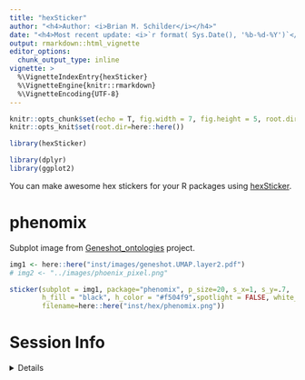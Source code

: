 ```yaml
---
title: "hexSticker"
author: "<h4>Author: <i>Brian M. Schilder</i></h4>" 
date: "<h4>Most recent update: <i>`r format( Sys.Date(), '%b-%d-%Y')`</i></h4>"
output: rmarkdown::html_vignette
editor_options: 
  chunk_output_type: inline
vignette: >
  %\VignetteIndexEntry{hexSticker}
  %\VignetteEngine{knitr::rmarkdown}
  %\VignetteEncoding{UTF-8}
---
```


```r
knitr::opts_chunk$set(echo = T, fig.width = 7, fig.height = 5, root.dir=here::here())
knitr::opts_knit$set(root.dir=here::here())
```

```r
library(hexSticker)

library(dplyr)
library(ggplot2)
```

You can make awesome hex stickers for your R packages using [hexSticker](https://github.com/GuangchuangYu/hexSticker). 

# phenomix

Subplot image from [Geneshot_ontologies](https://github.com/bschilder/Geneshot_ontologies) project.

```r
img1 <- here::here("inst/images/geneshot.UMAP.layer2.pdf")
# img2 <- "../images/phoenix_pixel.png"

sticker(subplot = img1, package="phenomix", p_size=20, s_x=1, s_y=.7,  s_width = .8,
        h_fill = "black", h_color = "#f504f9",spotlight = FALSE, white_around_sticker=TRUE,
        filename=here::here("inst/hex/phenomix.png"))

```


# Session Info 

<details> 

```r
utils::sessionInfo()
```

</details>  

